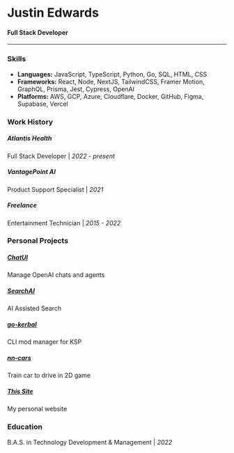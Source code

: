 # Justin Edwards

#### Full Stack Developer

---

### Skills

-   **Languages:** JavaScript, TypeScript, Python, Go, SQL, HTML, CSS
-   **Frameworks:** React, Node, NextJS, TailwindCSS, Framer Motion, GraphQL, Prisma, Jest, Cypress, OpenAI
-   **Platforms:** AWS, GCP, Azure, Cloudflare, Docker, GitHub, Figma, Supabase, Vercel

### Work History

##### Atlantis Health

Full Stack Developer | _2022 - present_

##### VantagePoint AI

Product Support Specialist | _2021_

##### Freelance

Entertainment Technician | _2015 - 2022_

### Personal Projects

##### [ChatUI](https://github.com/jedwards1230/chat)

Manage OpenAI chats and agents

##### [SearchAI](https://github.com/jedwards1230/search)

AI Assisted Search

##### [go-kerbal](https://github.com/jedwards1230/go-kerbal)

CLI mod manager for KSP

##### [nn-cars](https://github.com/jedwards1230/cars)

Train car to drive in 2D game

##### [This Site](https://github.com/jedwards1230/personal-website)

My personal website

### Education

B.A.S. in Technology Development & Management | _2022_
